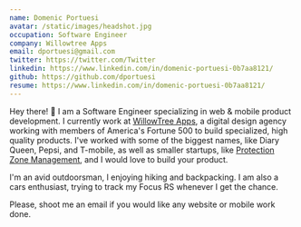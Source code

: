 ```yaml
---
name: Domenic Portuesi
avatar: /static/images/headshot.jpg
occupation: Software Engineer
company: Willowtree Apps
email: dportuesi@gmail.com
twitter: https://twitter.com/Twitter
linkedin: https://www.linkedin.com/in/domenic-portuesi-0b7aa8121/
github: https://github.com/dportuesi
resume: https://www.linkedin.com/in/domenic-portuesi-0b7aa8121/
---
```


Hey there! 👋 I am a Software Engineer specializing in web & mobile product development. I currently work at [WillowTree Apps](https://www.willowtreeapps.com), a digital design agency working with members of America's Fortune 500 to build specialized, high quality products.
I've worked with some of the biggest names, like Diary Queen, Pepsi, and T-mobile, as well as smaller startups, like [Protection Zone Management](https://www.pzm-app.com), and I would love to build your product.

I'm an avid outdoorsman, I enjoying hiking and backpacking. I am also a cars enthusiast, trying to track my Focus RS whenever I get the chance.

Please, shoot me an email if you would like any website or mobile work done.
